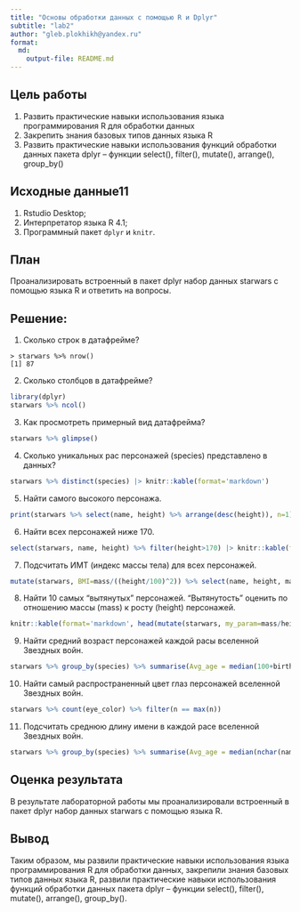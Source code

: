 ```yaml
---
title: "Основы обработки данных с помощью R и Dplyr"
subtitle: "lab2"
author: "gleb.plokhikh@yandex.ru"
format: 
  md:
    output-file: README.md
---
```


## Цель работы

1. Развить практические навыки использования языка программирования R для обработки данных
2. Закрепить знания базовых типов данных языка R
3. Развить практические навыки использования функций обработки данных пакета dplyr – функции select(), filter(), mutate(), arrange(), group_by()

## Исходные данные11

1. Rstudio Desktop;
2. Интерпретатор языка R 4.1;
3. Программный пакет `dplyr` и `knitr`.
 
## План

Проанализировать встроенный в пакет dplyr набор данных starwars с помощью языка R и ответить на вопросы.   

## Решение:   

1. Сколько строк в датафрейме?

```
> starwars %>% nrow()
[1] 87
```

2. Сколько столбцов в датафрейме?

```r
library(dplyr)
starwars %>% ncol()
```

3. Как просмотреть примерный вид датафрейма?

```r
starwars %>% glimpse()
```

4. Сколько уникальных рас персонажей (species) представлено в данных?

```r
starwars %>% distinct(species) |> knitr::kable(format='markdown')
```

5. Найти самого высокого персонажа.

```r
print(starwars %>% select(name, height) %>% arrange(desc(height)), n=1)
```

6. Найти всех персонажей ниже 170.

```r
select(starwars, name, height) %>% filter(height>170) |> knitr::kable(format='markdown')
```

7. Подсчитать ИМТ (индекс массы тела) для всех персонажей. 

```r
mutate(starwars, BMI=mass/((height/100)^2)) %>% select(name, height, mass, BMI) |> knitr::kable(format='markdown')
```

8. Найти 10 самых “вытянутых” персонажей. “Вытянутость” оценить по отношению массы (mass) к росту (height) персонажей.

```r
knitr::kable(format='markdown', head(mutate(starwars, my_param=mass/height) %>% arrange(my_param) %>% select(name, height, mass, my_param), n=10))
```

9. Найти средний возраст персонажей каждой расы вселенной Звездных войн.

```r
starwars %>% group_by(species) %>% summarise(Avg_age = median(100+birth_year, na.rm = TRUE)) |> knitr::kable(format='markdown')
```

10. Найти самый распространенный цвет глаз персонажей вселенной Звездных войн.

```r
starwars %>% count(eye_color) %>% filter(n == max(n))
```

11. Подсчитать среднюю длину имени в каждой расе вселенной Звездных войн.

```r
starwars %>% group_by(species) %>% summarise(Avg_age = median(nchar(name), na.rm = TRUE)) |> knitr::kable(format='markdown')
```

## Оценка результата

 В результате лабораторной работы мы проанализировали встроенный в пакет dplyr набор данных starwars с помощью языка R.

## Вывод

Таким образом, мы развили практические навыки использования языка программирования R для обработки данных, закрепили знания базовых типов данных языка R, развили практические навыки использования функций обработки данных пакета dplyr – функции select(), filter(), mutate(), arrange(), group_by().